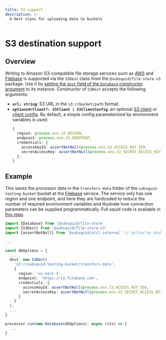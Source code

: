 ```yaml
---
title: S3 support
description: >-
  A Dest class for uploading data to buckets
---
```


# S3 destination support

## Overview

Writing to Amazon S3-compatible file storage services such as [AWS](https://aws.amazon.com) and [Filebase](https://filebase.com) is supported via the `S3Dest` class from the `@subsquid/file-store-s3` package. Use it by [setting the `dest` field of the `Database` constructor argument](/sdk/resources/persisting-data/file/#database-options) to its instance. Constructor of `S3Dest` accepts the following arguments:
* **`url: string`**: S3 URL in the `s3://bucket/path` format.
* **`optionsOrClient?: S3Client | S3ClientConfig`**: an optional [S3 client](https://docs.aws.amazon.com/AWSJavaScriptSDK/v3/latest/Package/-aws-sdk-client-s3/Class/S3Client/) or [client config](https://docs.aws.amazon.com/AWSJavaScriptSDK/v3/latest/clients/client-s3/interfaces/s3clientconfig.html). By default, a simple config parameterized by environment variables is used:
   ```typescript
   {
     region: process.env.S3_REGION,
     endpoint: process.env.S3_ENDPOINT,
     credentials: {
       accessKeyId: assertNotNull(process.env.S3_ACCESS_KEY_ID),
       secretAccessKey: assertNotNull(process.env.S3_SECRET_ACCESS_KEY),
     },
   }
   ```

## Example

This saves the processor data in the `transfers-data` folder of the `subsquid-testing-bucket` bucket at the [Filebase](https://filebase.com) service. The service only has one region and one endpoint, and here they are hardcoded to reduce the number of required envirionment variables and illustrate how connection parameters can be supplied programmatically. Full squid code is available in [this repo](https://github.com/subsquid-labs/file-store-s3-example).

```typescript
import {Database} from '@subsquid/file-store'
import {S3Dest} from '@subsquid/file-store-s3'
import {assertNotNull} from '@subsquid/util-internal' // pulled by @subsquid/file-store-s3

...

const dbOptions = {
  ...
  dest: new S3Dest(
    's3://subsquid-testing-bucket/transfers-data',
    {
      region: 'us-east-1',
      endpoint: 'https://s3.filebase.com',
      credentials: {
        accessKeyId: assertNotNull(process.env.S3_ACCESS_KEY_ID),
        secretAccessKey: assertNotNull(process.env.S3_SECRET_ACCESS_KEY)
      }
    }
  ),
  ...
}

processor.run(new Database(dbOptions), async (ctx) => {
  ...
}
```
